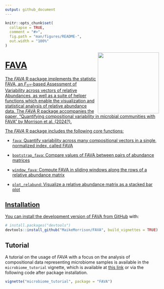 ```yaml
---
output: github_document
---
```


<!-- README.md is generated from README.Rmd. Please edit that file -->

```r
knitr::opts_chunk$set(
  collapse = TRUE,
  comment = "#>",
  fig.path = "man/figures/README-",
  out.width = "100%"
)
```

<a href='https://github.com/MaikeMorrison/FAVA'/><img src='man/figures/FAVA_logo_2.png' height="200" align="right" style="float:right; height:200px;" />


# FAVA

<!-- badges: start -->

<!-- badges: end -->

The _FAVA_ R package implements the statistic FAVA, an $F_{ST}$-based Assessment of Variability across vectors of relative Abundances, as well as a suite of helper functions which enable the visualization and statistical analysis of relative abundance data. The _FAVA_ R package accompanies the paper, "Quantifying compositional variability in microbial communities with FAVA" by Morrison et al. (2024?).

The _FAVA_ R package includes the following core functions:

* `fava`: Quantify variability across many compositional vectors in a single, normalized index, called FAVA

* `bootstrap_fava`: Compare values of FAVA between pairs of abundance matrices

* `window_fava`: Compute FAVA in sliding windows along the rows of a relative abundance matrix

* `plot_relabund`: Visualize a relative abundance matrix as a stacked bar plot


## Installation

You can install the development version of FAVA from [GitHub](https://github.com/) with:

```r
# install.packages("devtools")
devtools::install_github("MaikeMorrison/FAVA", build_vignettes = TRUE)
```

## Tutorial

A tutorial on the usage of _FAVA_ with a focus on the analysis of compositional data representing microbiome samples is available in the `microbiome_tutorial` vignette, which is available at [this link](https://maikemorrison.com/files/microbiome_tutorial.html) or via the following code after package installation. 

```r
vignette("microbiome_tutorial", package = "FAVA")
```




